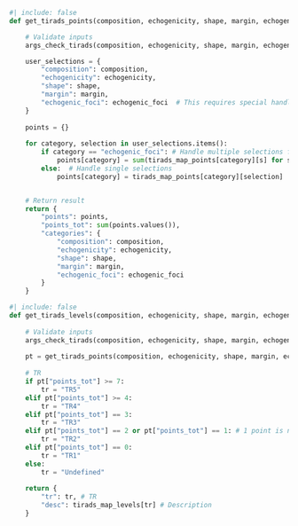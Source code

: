 ```python
#| include: false
def get_tirads_points(composition, echogenicity, shape, margin, echogenic_foci):

    # Validate inputs
    args_check_tirads(composition, echogenicity, shape, margin, echogenic_foci)

    user_selections = {
        "composition": composition,
        "echogenicity": echogenicity,
        "shape": shape,
        "margin": margin,
        "echogenic_foci": echogenic_foci  # This requires special handling due to being a list
    }
    
    points = {}
    
    for category, selection in user_selections.items():
        if category == "echogenic_foci": # Handle multiple selections for echogenic_foci  
            points[category] = sum(tirads_map_points[category][s] for s in selection)
        else:  # Handle single selections
            points[category] = tirads_map_points[category][selection]


    # Return result
    return {
        "points": points,
        "points_tot": sum(points.values()),
        "categories": {
            "composition": composition,
            "echogenicity": echogenicity,
            "shape": shape,
            "margin": margin,
            "echogenic_foci": echogenic_foci
        }
    }
```


```python
#| include: false
def get_tirads_levels(composition, echogenicity, shape, margin, echogenic_foci):
    
    # Validate inputs
    args_check_tirads(composition, echogenicity, shape, margin, echogenic_foci)
    
    pt = get_tirads_points(composition, echogenicity, shape, margin, echogenic_foci)
    
    # TR 
    if pt["points_tot"] >= 7:
        tr = "TR5"
    elif pt["points_tot"] >= 4:
        tr = "TR4"
    elif pt["points_tot"] == 3:
        tr = "TR3"
    elif pt["points_tot"] == 2 or pt["points_tot"] == 1: # 1 point is not defined in TI-RADS category, but here, I give TR2.
        tr = "TR2"
    elif pt["points_tot"] == 0:
        tr = "TR1"
    else:
        tr = "Undefined"
    
    return {
        "tr": tr, # TR
        "desc": tirads_map_levels[tr] # Description
    }
```